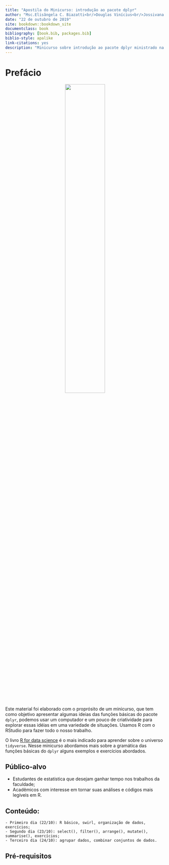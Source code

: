 ```yaml
--- 
title: "Apostila do Minicurso: introdução ao pacote dplyr"
author: "Msc.Elisângela C. Biazatti<br/>Douglas Vinícius<br/>Jossivana Macedo"
date: "22 de outubro de 2019"
site: bookdown::bookdown_site
documentclass: book
bibliography: [book.bib, packages.bib]
biblio-style: apalike
link-citations: yes
description: "Minicurso sobre introdução ao pacote dplyr ministrado na XIX SEMAT.."
---
```


# Prefácio

<center><img src='imagens/dplyr.png' style = 'width:50%;'></center>

Este material foi elaborado com o proprósito de um minicurso, que tem como objetivo apresentar algumas ideias das funções básicas do pacote `dplyr`, podemos usar um computador e um pouco de criatividade para explorar essas idéias em uma variedade de situações. Usamos R com o RStudio para fazer todo o nosso trabalho.

O livro [R for data science](https://r4ds.had.co.nz/) é o mais indicado para aprender sobre o universo `tidyverse`. Nesse minicurso abordamos mais sobre a gramática das funções básicas do `dplyr` alguns exemplos e exercícios abordados. 

## Público-alvo

  - Estudantes de estatística que desejam ganhar tempo nos trabalhos da faculdade;
  - Acadêmicos com interesse em tornar suas análises e códigos mais legíveis em R.

## Conteúdo:

    - Primeiro dia (22/10): R básico, swirl, organização de dados, exercícios; 
    - Segundo dia (23/10): select(), filter(), arrange(), mutate(), summarise(), exercícios;
    - Terceiro dia (24/10): agrupar dados, combinar conjuntos de dados.
    

## Pré-requisitos

